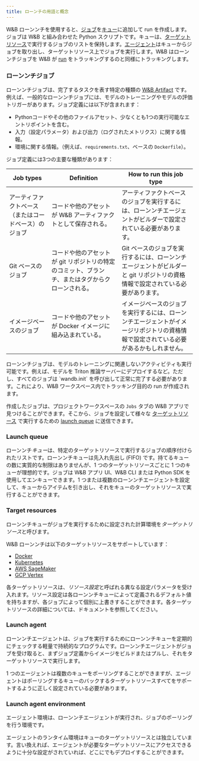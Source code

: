 ```yaml
---
title: ローンチの用語と概念
---
```


W&B ローンンチを使用すると、[ジョブ](#launch-job)を[キュー](#launch-queue)に追加して run を作成します。ジョブは W&B と組み合わせた Python スクリプトです。キューは、[ターゲットリソース](#target-resources)で実行するジョブのリストを保持します。[エージェント](#launch-agent)はキューからジョブを取り出し、ターゲットリソース上でジョブを実行します。W&B はローンンチジョブを W&B が [run](/ja/models/runs/) をトラッキングするのと同様にトラッキングします。

### ローンンチジョブ
ローンンチジョブは、完了するタスクを表す特定の種類の [W&B Artifact](/ja/models/artifacts/) です。例えば、一般的なローンンチジョブには、モデルのトレーニングやモデルの評価トリガーがあります。ジョブ定義には以下が含まれます：

- Pythonコードやその他のファイルアセット、少なくとも1つの実行可能なエントリポイントを含む。
- 入力（設定パラメータ）および出力（ログされたメトリクス）に関する情報。
- 環境に関する情報。（例えば、`requirements.txt`、ベースの `Dockerfile`）。

ジョブ定義には3つの主要な種類があります：

| Job types | Definition | How to run this job type | 
| ---------- | --------- | -------------- |
|アーティファクトベース（またはコードベース）のジョブ| コードや他のアセットが W&B アーティファクトとして保存される。| アーティファクトベースのジョブを実行するには、ローンンチエージェントがビルダーで設定されている必要があります。 |
|Git ベースのジョブ| コードや他のアセットが git リポジトリの特定のコミット、ブランチ、またはタグからクローンされる。| Git ベースのジョブを実行するには、ローンンチエージェントがビルダーと git リポジトリの資格情報で設定されている必要があります。 |
|イメージベースのジョブ| コードや他のアセットが Docker イメージに組み込まれている。| イメージベースのジョブを実行するには、ローンンチエージェントがイメージリポジトリの資格情報で設定されている必要があるかもしれません。 | 

<Note>
ローンンチジョブは、モデルのトレーニングに関連しないアクティビティも実行可能です。例えば、モデルを Triton 推論サーバーにデプロイするなど。ただし、すべてのジョブは `wandb.init` を呼び出して正常に完了する必要があります。これにより、W&B ワークスペース内でトラッキング目的の run が作成されます。
</Note>

作成したジョブは、プロジェクトワークスペースの `Jobs` タブの W&B アプリで見つけることができます。そこから、ジョブを設定して様々な [ターゲットリソース](#launch-queue) で実行するための [launch queue](#target-resources) に送信できます。

### Launch queue
ローンンチ*キュー*は、特定のターゲットリソースで実行するジョブの順序付けられたリストです。ローンンチキューは先入れ先出し (FIFO) です。持てるキューの数に実質的な制限はありませんが、1 つのターゲットリソースごとに 1 つのキューが理想的です。ジョブは W&B アプリ UI、W&B CLI または Python SDK を使用してエンキューできます。1 つまたは複数のローンンチエージェントを設定して、キューからアイテムを引き出し、それをキューのターゲットリソースで実行することができます。

### Target resources
ローンンチキューがジョブを実行するために設定された計算環境を*ターゲットリソース*と呼びます。

W&B ローンンチは以下のターゲットリソースをサポートしています：

- [Docker](/ja/launch/set-up-launch/setup-launch-docker)
- [Kubernetes](/ja/launch/set-up-launch/setup-launch-kubernetes)
- [AWS SageMaker](/ja/launch/set-up-launch/setup-launch-sagemaker)
- [GCP Vertex](/ja/launch/set-up-launch/setup-vertex)

各ターゲットリソースは、*リソース設定*と呼ばれる異なる設定パラメータを受け入れます。リソース設定は各ローンンチキューによって定義されるデフォルト値を持ちますが、各ジョブによって個別に上書きすることができます。各ターゲットリソースの詳細については、ドキュメントを参照してください。

### Launch agent
ローンンチエージェントは、ジョブを実行するためにローンンチキューを定期的にチェックする軽量で持続的なプログラムです。ローンンチエージェントがジョブを受け取ると、まずジョブ定義からイメージをビルドまたはプルし、それをターゲットリソースで実行します。

1 つのエージェントは複数のキューをポーリングすることができますが、エージェントはポーリングするキューのバックするターゲットリソースすべてをサポートするように正しく設定されている必要があります。

### Launch agent environment
エージェント環境は、ローンンチエージェントが実行され、ジョブのポーリングを行う環境です。

<Note>
エージェントのランタイム環境はキューのターゲットリソースとは独立しています。言い換えれば、エージェントが必要なターゲットリソースにアクセスできるように十分な設定がされていれば、どこにでもデプロイすることができます。
</Note>